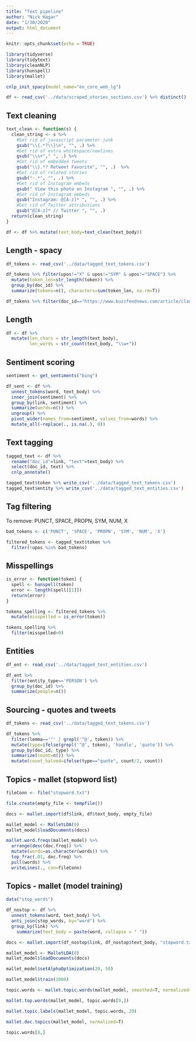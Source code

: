 ```yaml
---
title: "Text pipeline"
author: "Nick Hagar"
date: "1/30/2020"
output: html_document
---
```


```r
knitr::opts_chunk$set(echo = TRUE)
```

```r
library(tidyverse)
library(tidytext)
library(cleanNLP)
library(hunspell)
library(mallet)

cnlp_init_spacy(model_name="en_core_web_lg")
```

```r
df <- read_csv('../data/scraped_stories_sections.csv') %>% distinct()

```

## Text cleaning
```r
text_clean <- function(s) {
  clean_string <- s %>% 
    #Get rid of javascript parameter junk
    gsub("\\{.*?\\}\n", "", .) %>% 
    #Get rid of extra whitespace/newlines
    gsub("\\s+"," ", .) %>% 
    #Get rid of embedded tweets
    gsub("\\}.*? Retweet Favorite", "", .)  %>%
    #Get rid of related stories
    gsub("·.*", "", .) %>% 
    #Get rid of Instagram embeds
    gsub(" View this photo on Instagram ", "", .) %>% 
    #Get rid of Instagram embeds
    gsub("Instagram: @[A-z]* ", "", .) %>% 
    #Get rid of Twitter attributions
    gsub("@[A-z]* // Twitter ", "", .)
  return(clean_string)
}

df <- df %>% mutate(text_body=text_clean(text_body))
```

## Length - spacy
```r
df_tokens <- read_csv('../data/tagged_text_tokens.csv')

df_tokens %>% filter(upos!="X" & upos!="SYM" & upos!="SPACE") %>% 
  mutate(token_len=str_length(token)) %>% 
  group_by(doc_id) %>% 
  summarize(tokens=n(), characters=sum(token_len, na.rm=T))

df_tokens %>% filter(doc_id=="https://www.buzzfeednews.com/article/claudiarosenbaum/kesha-drops-sex-assault-case-against-dr-luke")
```


## Length
```r
df <- df %>% 
  mutate(len_chars = str_length(text_body),
         len_words = str_count(text_body, "\\w+"))
```

## Sentiment scoring
```r
sentiment <- get_sentiments("bing")

df_sent <- df %>% 
  unnest_tokens(word, text_body) %>% 
  inner_join(sentiment) %>% 
  group_by(link, sentiment) %>% 
  summarize(words=n()) %>% 
  ungroup() %>% 
  pivot_wider(names_from=sentiment, values_from=words) %>% 
  mutate_all(~replace(., is.na(.), 0))
```

## Text tagging
```r
tagged_text <- df %>% 
  rename("doc_id"=link, "text"=text_body) %>% 
  select(doc_id, text) %>% 
  cnlp_annotate()

tagged_text$token %>% write_csv('../data/tagged_text_tokens.csv')
tagged_text$entity %>% write_csv('../data/tagged_text_entities.csv')
```

## Tag filtering
To remove: PUNCT, SPACE, PROPN, SYM, NUM, X
```r
bad_tokens <- c('PUNCT', 'SPACE', 'PROPN', 'SYM', 'NUM', 'X')

filtered_tokens <- tagged_text$token %>% 
  filter(!upos %in% bad_tokens)
```

## Misspellings
```r
is_error <- function(token) {
  spell <- hunspell(token)
  error <- length(spell[[1]])
  return(error)
}

tokens_spelling <- filtered_tokens %>% 
  mutate(misspelled = is_error(token))

tokens_spelling %>% 
  filter(misspelled>0)
```

## Entities
```r
df_ent <- read_csv('../data/tagged_text_entities.csv')

df_ent %>% 
  filter(entity_type=='PERSON') %>% 
  group_by(doc_id) %>% 
  summarize(people=n())
```

## Sourcing - quotes and tweets
```r
df_tokens <- read_csv('../data/tagged_text_tokens.csv')

df_tokens %>% 
  filter(lemma=='"' | grepl('^@', token)) %>% 
  mutate(type=ifelse(grepl('^@', token), 'handle', 'quote')) %>% 
  group_by(doc_id, type) %>% 
  summarize(count=n()) %>% 
  mutate(count_halved=ifelse(type=="quote", count/2, count))
```

## Topics - mallet (stopword list)
```r
fileConn <- file("stopword.txt")  

file.create(empty_file <- tempfile())

docs <- mallet.import(df$link, df$text_body, empty_file)

mallet_model <- MalletLDA(9)
mallet_model$loadDocuments(docs)

mallet.word.freqs(mallet_model) %>% 
  arrange(desc(doc.freq)) %>% 
  mutate(words=as.character(words)) %>% 
  top_frac(.01, doc.freq) %>% 
  pull(words) %>% 
  writeLines(., con=fileConn)

```

## Topics - mallet (model training)
```r
data("stop_words")

df_nostop <- df %>% 
  unnest_tokens(word, text_body) %>% 
  anti_join(stop_words, by="word") %>% 
  group_by(link) %>% 
    summarize(text_body = paste(word, collapse = " "))

docs <- mallet.import(df_nostop$link, df_nostop$text_body, "stopword.txt")

mallet_model <- MalletLDA(8)
mallet_model$loadDocuments(docs)

mallet_model$setAlphaOptimization(20, 50)

mallet_model$train(1000)
```

```r
topic.words <- mallet.topic.words(mallet_model, smoothed=T, normalized=T)

mallet.top.words(mallet_model, topic.words[9,])

mallet.topic.labels(mallet_model, topic.words, 20)

mallet.doc.topics(mallet_model, normalized=T)

topic.words[8,]
```

